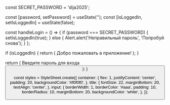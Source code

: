 
const SECRET_PASSWORD = 'dija2025';

  const [password, setPassword] = useState('');
  const [isLoggedIn, setIsLoggedIn] = useState(false);

  const handleLogin = () => {
    if (password === SECRET_PASSWORD) {
      setIsLoggedIn(true);
    } else {
      Alert.alert('Неправильный пароль', 'Попробуй снова');
    }
  };

  if (isLoggedIn) {
    return (
      <View style={styles.container}>
        <Text style={styles.title}>Добро пожаловать в приложение!</Text>
      </View>
    );
  }

  return (
    <View style={styles.container}>
      <Text style={styles.title}>Введите пароль для входа</Text>
      <TextInput
        secureTextEntry
        style={styles.input}
        placeholder="Пароль"
        onChangeText={setPassword}
        value={password}
      />
      <Button title="Войти" onPress={handleLogin} />
    </View>
  );
}

const styles = StyleSheet.create({
  container: {
    flex: 1,
    justifyContent: 'center',
    padding: 20,
    backgroundColor: '#f0f0f0',
  },
  title: {
    fontSize: 22,
    marginBottom: 20,
    textAlign: 'center',
  },
  input: {
    borderWidth: 1,
    borderColor: '#aaa',
    padding: 10,
    borderRadius: 10,
    marginBottom: 20,
    backgroundColor: 'white',
  },
});
